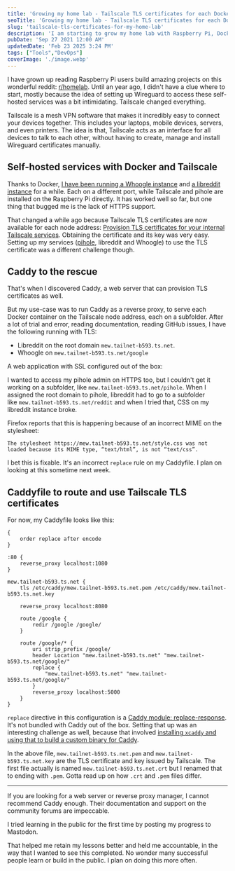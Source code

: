 ```yaml
---
title: 'Growing my home lab - Tailscale TLS certificates for each Docker with Caddy'
seoTitle: 'Growing my home lab - Tailscale TLS certificates for each Docker with Caddy'
slug: 'tailscale-tls-certificates-for-my-home-lab'
description: 'I am starting to grow my home lab with Raspberry Pi, Docker, Caddy and Tailscale. Right now, I have Whoogle, libreddit, pihole and Caddy running on my nodes.'
pubDate: 'Sep 27 2021 12:00 AM'
updatedDate: 'Feb 23 2025 3:24 PM'
tags: ["Tools","DevOps"]
coverImage: './image.webp'
---
```


I have grown up reading Raspberry Pi users build amazing projects on this wonderful reddit: [r/homelab](https://old.reddit.com/r/homelab/). Until an year ago, I didn't have a clue where to start, mostly because the idea of setting up Wireguard to access these self-hosted services was a bit intimidating. Tailscale changed everything.


Tailscale is a mesh VPN software that makes it incredibly easy to connect your devices together. This includes your laptops, mobile devices, servers, and even printers. The idea is that, Tailscale acts as an interface for all devices to talk to each other, without having to create, manage and install Wireguard certificates manually.


## Self-hosted services with Docker and Tailscale


Thanks to Docker, [I have been running a Whoogle instance](https://www.arun.blog/whoogle-on-the-tailscale-network/) and [a libreddit instance](https://www.arun.blog/libreddit-on-tailscale/) for a while. Each on a different port, while Tailscale and pihole are installed on the Raspberry Pi directly. It has worked well so far, but one thing that bugged me is the lack of HTTPS support.


That changed a while ago because Tailscale TLS certificates are now available for each node address: [Provision TLS certificates for your internal Tailscale services](https://tailscale.com/blog/tls-certs/). Obtaining the certificate and its key was very easy. Setting up my services ([pihole](https://www.arun.blog/private-pi-hole-hosting-fly-tailscale/), libreddit and Whoogle) to use the TLS certificate was a different challenge though.


## Caddy to the rescue


That's when I discovered Caddy, a web server that can provision TLS certificates as well.


But my use-case was to run Caddy as a reverse proxy, to serve each Docker container on the Tailscale node address, each on a subfolder. After a lot of trial and error, reading documentation, reading GitHub issues, I have the following running with TLS:

- Libreddit on the root domain `mew.tailnet-b593.ts.net`.
- Whoogle on `mew.tailnet-b593.ts.net/google`

A web application with SSL configured out of the box:


<R2Image imageKey="assets/tailscale-tls-certificates-for-my-home-lab-5e11ac3a-ce18-4dbb-8ff9-05c0afe3f875.png" alt="Tailscale TLS certificates on a Whoogle instance" />


I wanted to access my pihole admin on HTTPS too, but I couldn't get it working on a subfolder, like `mew.tailnet-b593.ts.net/pihole`. When I assigned the root domain to pihole, libreddit had to go to a subfolder like `mew.tailnet-b593.ts.net/reddit` and when I tried that, CSS on my libreddit instance broke.


Firefox reports that this is happening because of an incorrect MIME on the stylesheet:


```text
The stylesheet https://mew.tailnet-b593.ts.net/style.css was not loaded because its MIME type, “text/html”, is not “text/css”.
```


I bet this is fixable. It's an incorrect `replace` rule on my Caddyfile. I plan on looking at this sometime next week.


## Caddyfile to route and use Tailscale TLS certificates


For now, my Caddyfile looks like this:


```text
{
	order replace after encode
}

:80 {
	reverse_proxy localhost:1080
}

mew.tailnet-b593.ts.net {
	tls /etc/caddy/mew.tailnet-b593.ts.net.pem /etc/caddy/mew.tailnet-b593.ts.net.key

	reverse_proxy localhost:8080

	route /google {
		redir /google /google/
	}

	route /google/* {
		uri strip_prefix /google/
		header Location "mew.tailnet-b593.ts.net" "mew.tailnet-b593.ts.net/google/"
		replace {
			"mew.tailnet-b593.ts.net" "mew.tailnet-b593.ts.net/google/"
		}
		reverse_proxy localhost:5000
	}
}
```


`replace` directive in this configuration is a [Caddy module: replace-response](https://github.com/caddyserver/replace-response). It's not bundled with Caddy out of the box. Setting that up was an interesting challenge as well, because that involved [installing ](https://caddyserver.com/docs/build#xcaddy)[`xcaddy`](https://caddyserver.com/docs/build#xcaddy)[ and using that to build a custom binary for Caddy](https://caddyserver.com/docs/build#xcaddy).


In the above file, `mew.tailnet-b593.ts.net.pem` and `mew.tailnet-b593.ts.net.key` are the TLS certificate and key issued by Tailscale. The first file actually is named `mew.tailnet-b593.ts.net.crt` but I renamed that to ending with `.pem`. Gotta read up on how `.crt` and `.pem` files differ.


---


If you are looking for a web server or reverse proxy manager, I cannot recommend Caddy enough. Their documentation and support on the community forums are impeccable.


I tried learning in the public for the first time by posting my progress to Mastodon.


That helped me retain my lessons better and held me accountable, in the way that I wanted to see this completed. No wonder many successful people learn or build in the public. I plan on doing this more often.

